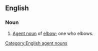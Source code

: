 ==English==

===Noun===
{{en-noun}}

# [[agent noun|Agent noun]] of [[elbow]]; one who elbows.

[[Category:English agent nouns]]